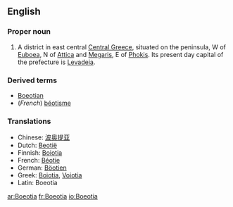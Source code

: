 ==English==
{{wikipedia}}

===Proper noun===
{{en-proper noun}}

# A district in east central [[Central Greece]], situated on the peninsula, W of [[Euboea]], N of [[Attica]] and [[Megaris]], E of [[Phokis]].  Its present day capital of the prefecture is [[Levadeia]].

===Derived terms===
* [[Boeotian]]
* (''French'') [[béotisme]]

===Translations===
{{rfc-level|Translations at L3+ (AutoFormat would have corrected level of Translations)}}
* Chinese: [[波奥提亚]]
* Dutch: [[Beotië]]
* Finnish: [[Boiotia]]
* French: [[Béotie]]
* German: [[Böotien]]
* Greek: [[Boiotia]], [[Voiotia]]
* Latin: Boeotia

[[ar:Boeotia]]
[[fr:Boeotia]]
[[io:Boeotia]]